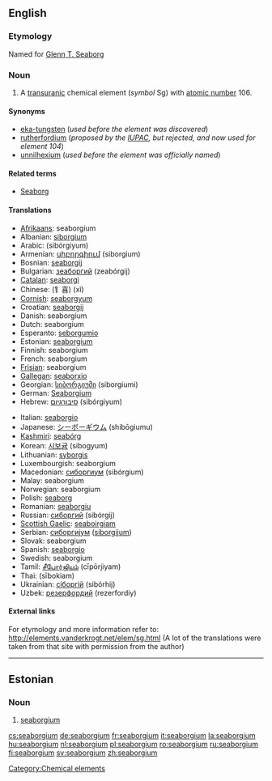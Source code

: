 {{see|Seaborgium}}
==English==
{{elements|Sg|dubnium|Db|bohrium|Bh}}
===Etymology===
Named for [[w:Glenn T. Seaborg|Glenn T. Seaborg]]

=== Noun ===
{{en-noun|-}}
{{wikipedia}}

#A [[transuranic]] chemical element (''symbol'' Sg) with [[atomic number]] 106.

====Synonyms====
*[[eka-tungsten]] (''used before the element was discovered'')
*[[rutherfordium]] (''proposed by the [[w:IUPAC|IUPAC]], but rejected, and now used for element 104'')
*[[unnilhexium]] (''used before the element was officially named'')

====Related terms====
*[[w:Glenn T. Seaborg|Seaborg]]

==== Translations ====
{{top}}
*[[Afrikaans]]: seaborgium
*Albanian: [[siborgium]]
*Arabic: {{ARchar|[[سيبورجيوم]]}} (sibórgiyum) {{m}}
*Armenian: [[սիբորգիում]] (siborgium)
*Bosnian: [[seaborgij]]
*Bulgarian: [[зеаборгий]] (zeabórgij) {{m}}
*[[Catalan]]: [[seaborgi]]
*Chinese: (钅喜) (xǐ)
*[[Cornish]]: [[seaborgyum]]
*Croatian: [[seaborgij]]
*Danish: seaborgium
*Dutch: seaborgium {{n}}
*Esperanto: [[seborgumio]]
*Estonian: [[#Estonian|seaborgium]]
*Finnish: seaborgium
*French: seaborgium {{m}}
*[[Frisian]]: seaborgium
*[[Gallegan]]: [[seaborxio]]
*Georgian: [[სიბორგიუმი]] (siborgiumi)
*German: [[Seaborgium]] {{n}}
*Hebrew: [[סיבורגיום]] (sibórgiyum)
{{mid}}
*Italian: [[seaborgio]] {{m}}
*Japanese: [[シーボーギウム]] (shibōgiumu)
*[[Kashmiri]]: [[seabórg]]
*Korean: [[시보귬]] (sibogyum)
*Lithuanian: [[syborgis]]
*Luxembourgish: seaborgium
*Macedonian: [[сиборгиум]] (sibórgium) {{m}}
*Malay: seaborgium
*Norwegian: seaborgium
*Polish: [[seaborg]] {{m}}
*Romanian: [[seaborgiu]] {{n}}
*Russian: [[сиборгий]] (sibórgij) {{m}}
*[[Scottish Gaelic]]: [[seaboirgiam]]
*Serbian: [[сиборгиjум]] ([[siborgijum]]) {{m}}
*Slovak: seaborgium
*Spanish: [[seaborgio]] {{m}}
*Swedish: seaborgium
*Tamil: [[சீபோர்ஜியம்]] (cīpōrjiyam)
*Thai: {{THchar|[[ชีบอรเกียม]]}} (sībokiam)
*Ukrainian: [[сiборгiй]] (sibórhij) {{m}}
*Uzbek: [[резерфордий]] (rezerfordiy)
{{bottom}}

====External links====
For etymology and more information refer to:
http://elements.vanderkrogt.net/elem/sg.html
(A lot of the translations were taken from that site with permission from the author)

[[Category:Chemical elements]]
----

==Estonian==
===Noun===
{{infl|et|noun}}

# {{chemical element|lang=et}} [[#English|seaborgium]]

[[cs:seaborgium]]
[[de:seaborgium]]
[[fr:seaborgium]]
[[it:seaborgium]]
[[la:seaborgium]]
[[hu:seaborgium]]
[[nl:seaborgium]]
[[pl:seaborgium]]
[[ro:seaborgium]]
[[ru:seaborgium]]
[[fi:seaborgium]]
[[sv:seaborgium]]
[[zh:seaborgium]]
